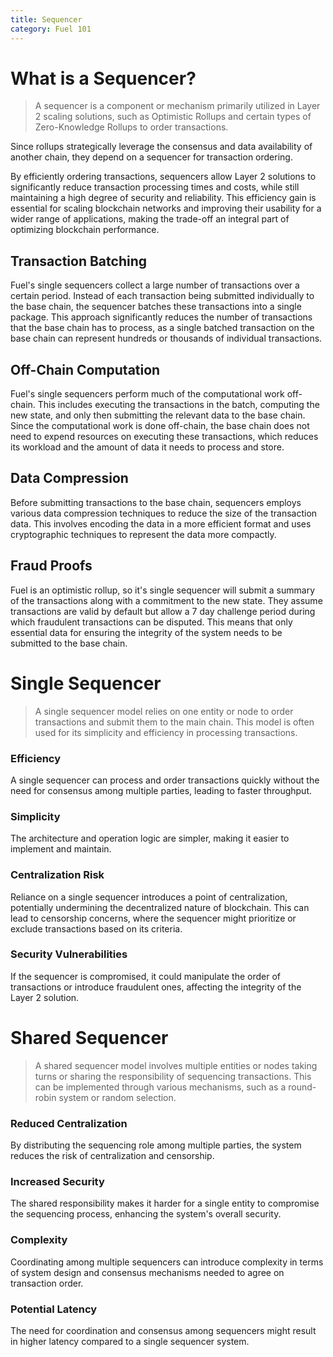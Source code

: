 ```yaml
---
title: Sequencer
category: Fuel 101
---
```


# What is a Sequencer?

> A sequencer is a component or mechanism primarily utilized in Layer 2 scaling solutions, such as Optimistic Rollups and certain types of Zero-Knowledge Rollups to order transactions. 

Since rollups strategically leverage the consensus and data availability of another chain, they depend on a sequencer for transaction ordering.

By efficiently ordering transactions, sequencers allow Layer 2 solutions to significantly reduce transaction processing times and costs, while still maintaining a high degree of security and reliability. This efficiency gain is essential for scaling blockchain networks and improving their usability for a wider range of applications, making the trade-off an integral part of optimizing blockchain performance.

## Transaction Batching

Fuel's single sequencers collect a large number of transactions over a certain period. Instead of each transaction being submitted individually to the base chain, the sequencer batches these transactions into a single package. This approach significantly reduces the number of transactions that the base chain has to process, as a single batched transaction on the base chain can represent hundreds or thousands of individual transactions.

## Off-Chain Computation

Fuel's single sequencers perform much of the computational work off-chain. This includes executing the transactions in the batch, computing the new state, and only then submitting the relevant data to the base chain. Since the computational work is done off-chain, the base chain does not need to expend resources on executing these transactions, which reduces its workload and the amount of data it needs to process and store.

## Data Compression

Before submitting transactions to the base chain, sequencers employs various data compression techniques to reduce the size of the transaction data. This involves encoding the data in a more efficient format and uses cryptographic techniques to represent the data more compactly.

## Fraud Proofs

Fuel is an optimistic rollup, so it's single sequencer will submit a summary of the transactions along with a commitment to the new state. They assume transactions are valid by default but allow a 7 day challenge period during which fraudulent transactions can be disputed. This means that only essential data for ensuring the integrity of the system needs to be submitted to the base chain.

# Single Sequencer

> A single sequencer model relies on one entity or node to order transactions and submit them to the main chain. This model is often used for its simplicity and efficiency in processing transactions.

### Efficiency

A single sequencer can process and order transactions quickly without the need for consensus among multiple parties, leading to faster throughput.

### Simplicity

The architecture and operation logic are simpler, making it easier to implement and maintain.

### Centralization Risk

Reliance on a single sequencer introduces a point of centralization, potentially undermining the decentralized nature of blockchain. This can lead to censorship concerns, where the sequencer might prioritize or exclude transactions based on its criteria.

### Security Vulnerabilities

If the sequencer is compromised, it could manipulate the order of transactions or introduce fraudulent ones, affecting the integrity of the Layer 2 solution.

# Shared Sequencer 

> A shared sequencer model involves multiple entities or nodes taking turns or sharing the responsibility of sequencing transactions. This can be implemented through various mechanisms, such as a round-robin system or random selection.

### Reduced Centralization

By distributing the sequencing role among multiple parties, the system reduces the risk of centralization and censorship.

### Increased Security

The shared responsibility makes it harder for a single entity to compromise the sequencing process, enhancing the system's overall security.

### Complexity

Coordinating among multiple sequencers can introduce complexity in terms of system design and consensus mechanisms needed to agree on transaction order.

### Potential Latency

The need for coordination and consensus among sequencers might result in higher latency compared to a single sequencer system.



